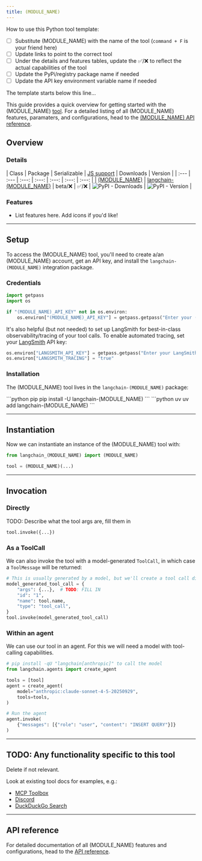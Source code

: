```yaml
---
title: (MODULE_NAME)
---
```


How to use this Python tool template:

- [ ] Substitute (MODULE_NAME) with the name of the tool (`command + F` is your friend here)
- [ ] Update links to point to the correct tool
- [ ] Under the details and features tables, update the ✅/❌ to reflect the actual capabilities of the tool
- [ ] Update the PyPi/registry package name if needed
- [ ] Update the API key environment variable name if needed

The template starts below this line...

This guide provides a quick overview for getting started with the (MODULE_NAME) [tool](/oss/langchain/tools). For a detailed listing of all (MODULE_NAME) features, paramaters, and configurations, head to the [(MODULE_NAME) API reference](<LINK>).

## Overview

### Details

| Class | Package |  Serializable | [JS support](https://js.langchain.com/docs/integrations/chat/anthropic) | Downloads | Version |
| :--- | :--- | :---: | :---: |  :---: | :---: | :---: |
| [(MODULE_NAME)](<LINK>) | [langchain-(MODULE_NAME)](<LINK>) | beta/❌ | ✅/❌ | ![PyPI - Downloads](https://img.shields.io/pypi/dm/langchain-(MODULE_NAME)?style=flat-square&label=%20) | ![PyPI - Version](https://img.shields.io/pypi/v/langchain-(MODULE_NAME)?style=flat-square&label=%20) |

### Features

- List features here. Add icons if you'd like!

---

## Setup

To access the (MODULE_NAME) tool, you'll need to create a/an (MODULE_NAME) account, get an API key, and install the `langchain-(MODULE_NAME)` integration package.

### Credentials

```python Set API key icon="key"
import getpass
import os

if "(MODULE_NAME)_API_KEY" not in os.environ:
    os.environ["(MODULE_NAME)_API_KEY"] = getpass.getpass("Enter your (MODULE_NAME) API key: ")
```



It's also helpful (but not needed) to set up LangSmith for best-in-class observability/<Tooltip tip="Log each step of a model's execution to debug and improve it">tracing</Tooltip> of your tool calls. To enable automated tracing, set your [LangSmith](https://docs.smith.langchain.com/) API key:

```python Enable tracing icon="flask"
os.environ["LANGSMITH_API_KEY"] = getpass.getpass("Enter your LangSmith API key: ")
os.environ["LANGSMITH_TRACING"] = "true"
```

### Installation

The (MODULE_NAME) tool lives in the `langchain-(MODULE_NAME)` package:

<CodeGroup>
    ```python pip
    pip install -U langchain-(MODULE_NAME)
    ```
    ```python uv
    uv add langchain-(MODULE_NAME)
    ```
</CodeGroup>

---

## Instantiation

Now we can instantiate an instance of the (MODULE_NAME) tool with:

```python Initialize tool instance icon="robot"
from langchain_(MODULE_NAME) import (MODULE_NAME)

tool = (MODULE_NAME)(...)
```

---

## Invocation

### Directly

TODO: Describe what the tool args are, fill them in

```python Call tool icon="rocket"
tool.invoke({...})
```

### As a ToolCall

We can also invoke the tool with a model-generated `ToolCall`, in which case a `ToolMessage` will be returned:

```python ToolCall icon="toolbox"
# This is usually generated by a model, but we'll create a tool call directly for demo purposes.
model_generated_tool_call = {
    "args": {...},  # TODO: FILL IN
    "id": "1",
    "name": tool.name,
    "type": "tool_call",
}
tool.invoke(model_generated_tool_call)
```

### Within an agent

We can use our tool in an agent. For this we will need a model with tool-calling capabilities.

```python Agent with tool icon="robot"
# pip install -qU "langchain[anthropic]" to call the model
from langchain.agents import create_agent

tools = [tool]
agent = create_agent(
    model="anthropic:claude-sonnet-4-5-20250929",
    tools=tools,
)

# Run the agent
agent.invoke(
    {"messages": [{"role": "user", "content": "INSERT QUERY"}]}
)
```

---

## TODO: Any functionality specific to this tool

Delete if not relevant.

Look at existing tool docs for examples, e.g.:

- [MCP Toolbox](/oss/integrations/tools/toolbox)
- [Discord](/oss/integrations/tools/discord)
- [DuckDuckGo Search](/oss/integrations/tools/ddg)

---

## API reference

For detailed documentation of all (MODULE_NAME) features and configurations, head to the [API reference](<LINK>).
